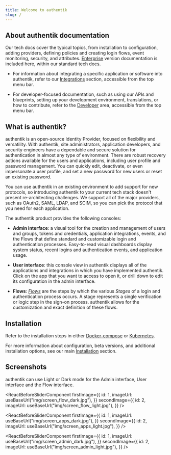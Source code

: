 ```yaml
---
title: Welcome to authentik
slug: /
---
```


## About authentik documentation

Our tech docs cover the typical topics, from installation to configuration, adding providers, defining policies and creating login flows, event monitoring, security, and attributes. [Enterprise](./enterprise/index.md) version documentation is included here, within our standard tech docs.

-   For information about integrating a specific application or software into authentik, refer to our [Integrations](../integrations/index/) section, accessible from the top menu bar.

-   For developer-focused documentation, such as using our APIs and blueprints, setting up your development environment, translations, or how to contribute, refer to the [Developer](../developer-docs) area, accessible from the top menu bar.

## What is authentik?

authentik is an open-source Identity Provider, focused on flexibility and versatility. With authentik, site administrators, application developers, and security engineers have a dependable and secure solution for authentication in almost any type of environment. There are robust recovery actions available for the users and applications, including user profile and password management. You can quickly edit, deactivate, or even impersonate a user profile, and set a new password for new users or reset an existing password.

You can use authentik in an existing environment to add support for new protocols, so introducing authentik to your current tech stack doesn't present re-architecting challenges. We support all of the major providers, such as OAuth2, SAML, LDAP, and SCIM, so you can pick the protocol that you need for each application.

The authentik product provides the following consoles:

-   **Admin interface**: a visual tool for the creation and management of users and groups, tokens and credentials, application integrations, events, and the Flows that define standard and customizable login and authentication processes. Easy-to-read visual dashboards display system status, recent logins and authentication events, and application usage.

-   **User interface**: this console view in authentik displays all of the applications and integrations in which you have implemented authentik. Click on the app that you want to access to open it, or drill down to edit its configuration in the admin interface.

-   **Flows**: [_Flows_](./flow) are the steps by which the various _Stages_ of a login and authentication process occurs. A stage represents a single verification or logic step in the sign-on process. authentik allows for the customization and exact definition of these flows.

## Installation

Refer to the installation steps in either [Docker-compose](installation/docker-compose) or [Kubernetes](installation/kubernetes).

For more information about configuration, beta versions, and additional installation options, see our main [Installation](installation) section.

## Screenshots

authentik can use Light or Dark mode for the Admin interface, User interface and the Flow interface.


<ReactBeforeSliderComponent
    firstImage={{
        id: 1,
        imageUrl: useBaseUrl("img/screen_flow_dark.jpg"),
    }}
    secondImage={{
        id: 2,
        imageUrl: useBaseUrl("img/screen_flow_light.jpg"),
    }}
/>

<ReactBeforeSliderComponent
    firstImage={{
        id: 1,
        imageUrl: useBaseUrl("img/screen_apps_dark.jpg"),
    }}
    secondImage={{
        id: 2,
        imageUrl: useBaseUrl("img/screen_apps_light.jpg"),
    }}
/>

<ReactBeforeSliderComponent
    firstImage={{
        id: 1,
        imageUrl: useBaseUrl("img/screen_admin_dark.jpg"),
    }}
    secondImage={{
        id: 2,
        imageUrl: useBaseUrl("img/screen_admin_light.jpg"),
    }}
/>
